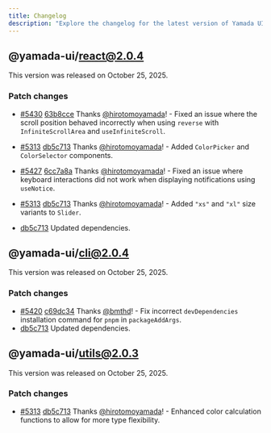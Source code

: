 ```yaml
---
title: Changelog
description: "Explore the changelog for the latest version of Yamada UI. Learn about the features, bug fixes, and improvements."
---
```


## @yamada-ui/react@2.0.4

This version was released on October 25, 2025.

### Patch changes

- [#5430](https://github.com/yamada-ui/yamada-ui/pull/5430) [63b8cce](https://github.com/yamada-ui/yamada-ui/commit/63b8cce7b303d58c7c7888aa655d34eddee47980) Thanks [@hirotomoyamada](https://github.com/hirotomoyamada)! - Fixed an issue where the scroll position behaved incorrectly when using `reverse` with `InfiniteScrollArea` and `useInfiniteScroll`.

- [#5313](https://github.com/yamada-ui/yamada-ui/pull/5313) [db5c713](https://github.com/yamada-ui/yamada-ui/commit/db5c713c8c4df48257349d32d605e44ffb959d23) Thanks [@hirotomoyamada](https://github.com/hirotomoyamada)! - Added `ColorPicker` and `ColorSelector` components.

- [#5427](https://github.com/yamada-ui/yamada-ui/pull/5427) [6cc7a8a](https://github.com/yamada-ui/yamada-ui/commit/6cc7a8aee4f0a19efeb94c2bcbd21dad4f9452e9) Thanks [@hirotomoyamada](https://github.com/hirotomoyamada)! - Fixed an issue where keyboard interactions did not work when displaying notifications using `useNotice`.

- [#5313](https://github.com/yamada-ui/yamada-ui/pull/5313) [db5c713](https://github.com/yamada-ui/yamada-ui/commit/db5c713c8c4df48257349d32d605e44ffb959d23) Thanks [@hirotomoyamada](https://github.com/hirotomoyamada)! - Added `"xs"` and `"xl"` size variants to `Slider`.
- [db5c713](https://github.com/yamada-ui/yamada-ui/commit/db5c713c8c4df48257349d32d605e44ffb959d23) Updated dependencies.

## @yamada-ui/cli@2.0.4

This version was released on October 25, 2025.

### Patch changes

- [#5420](https://github.com/yamada-ui/yamada-ui/pull/5420) [c69dc34](https://github.com/yamada-ui/yamada-ui/commit/c69dc34a74cea99114826edaea50f651bdb24f40) Thanks [@bmthd](https://github.com/bmthd)! - Fix incorrect `devDependencies` installation command for `pnpm` in `packageAddArgs`.
- [db5c713](https://github.com/yamada-ui/yamada-ui/commit/db5c713c8c4df48257349d32d605e44ffb959d23) Updated dependencies.

## @yamada-ui/utils@2.0.3

This version was released on October 25, 2025.

### Patch changes

- [#5313](https://github.com/yamada-ui/yamada-ui/pull/5313) [db5c713](https://github.com/yamada-ui/yamada-ui/commit/db5c713c8c4df48257349d32d605e44ffb959d23) Thanks [@hirotomoyamada](https://github.com/hirotomoyamada)! - Enhanced color calculation functions to allow for more type flexibility.
